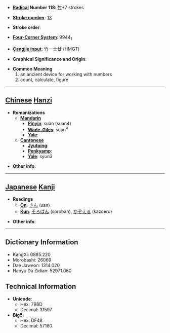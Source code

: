 * '''[[Wiktionary:Chinese radical index| Radical]] Number 118''': [[Wiktionary:Chinese radical index 竹|竹]]+7 strokes

* '''[[Wiktionary:Chinese total strokes index|Stroke number]]''': [[Wiktionary:Chinese total strokes index 13|13]]

* '''Stroke order''': 

* '''[[Wiktionary:Chinese four corner index|Four-Corner System]]''': 9944<sub>1</sub>

* '''[[Wiktionary:Chinese Cangjie index|Cangjie input]]''': 竹一土廿 (HMGT)

* '''Graphical Significance and Origin''': 

* '''Common Meaning'''
*#an ancient device for working with numbers
*# count, calculate, figure


----

== [[Chinese]] [[Hanzi]] ==

* '''Romanizations'''
** '''[[Mandarin]]'''
*** '''[[Pinyin]]''': suàn (suan4)
*** '''[[Wade-Giles]]''': suan<sup>4</sup>
*** '''[[Yale]]''': 
** '''[[Cantonese]]'''
*** '''[[Jyutping]]''':
*** '''[[Penkyamp]]''': 
*** '''[[Yale]]''': syun3

* '''Other info''': 

----

== [[Japanese]] [[Kanji]] ==

* '''Readings'''
** '''[[On]]''': [[さん]] (san)
** '''[[Kun]]''': [[そろばん]] (soroban), [[かぞえる]] (kazoeru)

* '''Other info''':  

----

== Dictionary Information ==

* KangXi: 0885.220
* Morobashi: 26069
* Dae Jaweon: 1314.020
* Hanyu Da Zidian: 52971.060

== Technical Information ==

* '''Unicode''':
** Hex: 7B6D
** Decimal: 31597
* '''Big5''':
** Hex: DF48
** Decimal: 57160
